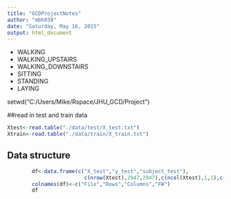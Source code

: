 ```yaml
---
title: "GCDProjectNotes"
author: "mbh038"
date: "Saturday, May 16, 2015"
output: html_document
---
```


* WALKING
* WALKING_UPSTAIRS
* WALKING_DOWNSTAIRS
* SITTING
* STANDING
* LAYING

setwd("C:/Users/Mike/Rspace/JHU_GCD/Project")
 
##read in test and train data
```r
Xtest<-read.table("./data/test/X_test.txt")
Xtrain<-read.table("./data/train/X_train.txt")

```             
## Data structure
```r
        df<-data.frame(c("X_test","y_test","subject_test"),
                         c(nrow(Xtest),2947,2947),c(ncol(Xtest),1,1),c(16,NA,NA))
        colnames(df)<-c("File","Rows","Columns","FW")
        df
```
